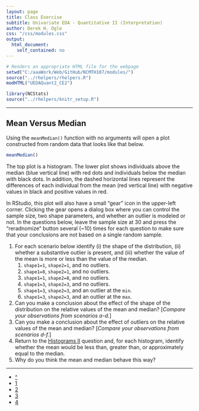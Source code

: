 ```yaml
---
layout: page
title: Class Exercise
subtitle: Univariate EDA - Quantitative II (Interpretation)
author: Derek H. Ogle
css: "/css/modules.css"
output:
  html_document:
    self_contained: no
---
```


```r
# Renders an appropriate HTML file for the webpage
setwd("C:/aaaWork/Web/GitHub/NCMTH107/modules/")
source("../rhelpers/rhelpers.R")
modHTML("UEDAQuant2_CE2")
```

```r
library(NCStats)
source("../rhelpers/knitr_setup.R")
```

----

## Mean Versus Median

Using the `meanMedian()` function with no arguments will open a plot constructed from random data that looks like that below.

```r
meanMedian()
```

The top plot is a histogram.  The lower plot shows individuals above the median (blue vertical line) with red dots and individuals below the median with black dots.  In addition, the dashed horizontal lines represent the differences of each individual from the mean (red vertical line) with negative values in black and positive values in red.

In RStudio, this plot will also have a small "gear" icon in the upper-left corner.  Clicking the gear opens a dialog box where you can control the sample size, two shape parameters, and whether an outlier is modeled or not.  In the questions below, leave the sample size at 30 and press the "reradnomize" button several (~10) times for each question to make sure that your conclusions are not based on a single random sample.

1. For each scenario below identify (i) the shape of the distribution, (ii) whether a substantive outlier is present, and (iii) whether the value of the mean is more or less than the value of the median.
    1. `shape1=1`, `shape2=1`, and no outliers.
    1. `shape1=8`, `shape2=1`, and no outliers.
    1. `shape1=1`, `shape2=8`, and no outliers.
    1. `shape1=3`, `shape2=3`, and no outliers.
    1. `shape1=3`, `shape2=3`, and an outlier at the `min`.
    1. `shape1=3`, `shape2=3`, and an outlier at the `max`.
1. Can you make a conclusion about the effect of the shape of the distribution on the relative values of the mean and median?  [*Compare your observations from scenarios a-d.*] 
1. Can you make a conclusion about the effect of outliers on the relative values of the mean and median?  [*Compare your observations from scenarios d-f.*]
1. Return to the [Histograms II](UEDAQuant_CE1.html#histograms-ii) question and, for each histogram, identify whether the mean would be less than, greater than, or approximately equal to the median.
1. Why do you think the mean and median behave this way?

----

<div class="text-center">
<ul class="pagination pagination-lg">
  <li><a href="UEDAQuant2.html">^</a></li>
  <li><a href="UEDAQuant2_CE1.html">1</a></li>
  <li class="active"><a href="#">2</a></li>
  <li><a href="UEDAQuant2_CE3.html">3</a></li>
  <li><a href="UEDAQuant2_CE4.html">4</a></li>
</ul>
